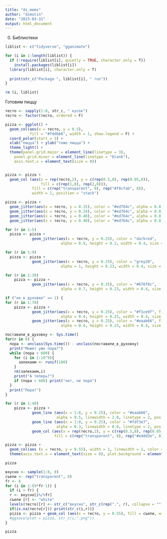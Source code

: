 ```yaml
---
title: "ds_mems"
author: "dsmutin"
date: "2023-03-31"
output: html_document
---
```

0. Библиотеки
```r
liblist <- c("tidyverse", "gganimate")                                          #список библиотек

for (i in 1:length(liblist)) {
  if (!require(liblist[i], quietly = TRUE, character.only = T)) 
    install.packages(liblist[i])                                                #установка недостающих библиотек
  library(liblist[i], character.only = T)                                       #подгружение библиотек
  
  print(str_c("Package ", liblist[i], " run"))
}

rm (i, liblist)
```

Готовим пиццу
```r
тесто <- sapply(1:8, str_c, " кусок")
тесто <- factor(тесто, ordered = F)

pizza <- ggplot() +
  geom_col(aes(x = тесто, y = 0.5), 
           fill = "#fddbb6", width = 1, show.legend = F) +
  coord_polar(start = 3) +
  xlab("пицца") + ylab("тоже пицца") +
  theme_light() + 
  theme(panel.grid.major = element_line(linetype = 3),
    panel.grid.minor = element_line(linetype = "blank"),
    axis.text.x = element_text(size = 0))


pizza <- pizza + 
  geom_col (aes(x = rep(тесто,2), y = c(rep(0.5,8), rep(0.05,8)),
                fill = c(rep(1,8), rep(2,8))), 
            fill = c(rep("transparent", 8), rep("#f0cfab", 8)),
            width = 1, position = "stack")

pizza <- pizza + 
  geom_jitter(aes(x = тесто, y = 0.15), color = "#ed764c", alpha = 0.8, height = 0.12, width = 0.1, size = 15, stroke = 2) +
  geom_jitter(aes(x = тесто, y = 0.24), color = "#ed764c", alpha = 0.8, height = 0.09, width = 0.3, size = 15, stroke = 2) +
  geom_jitter(aes(x = тесто, y = 0.40), color = "#ed764c", alpha = 0.8, height = 0.01, width = 0.4, size = 15, stroke = 2) +
  geom_jitter(aes(x = тесто, y = 0.40), color = "#ed764c", alpha = 0.8, height = 0.01, width = 0.4, size = 15, stroke = 2)

for (r in 1:5) 
  pizza <- pizza +
            geom_jitter(aes(x = тесто, y = 0.25), color = "darkred", 
                         alpha = 0.9, height = 0.2, width = 0.4, size = 8, stroke = 2)

for (r in 1:9) 
  pizza <- pizza +
            geom_jitter(aes(x = тесто, y = 0.25), color = "grey20", 
                         alpha = 1, height = 0.23, width = 0.4, size = 1.5, stroke = 2, shape = 1)

for (r in 1:30)
    pizza <- pizza +
            geom_jitter(aes(x = тесто, y = 0.25), color = "#676f0c", 
                         alpha = 0.7, height = 0.23, width = 0.4, size = 3, stroke = 4, shape = "-")

if ("не в духовке" == 1) {
for (r in 1:70)
    pizza <- pizza +
            geom_jitter(aes(x = тесто, y = 0.25), color = "#f1ce9f", fill = "#fdf3e7",
                         alpha = 0.4, height = 0.23, width = 0.4, size = 2, stroke = 1, shape = 22) +
            geom_jitter(aes(x = тесто, y = 0.25), color = "#eaab66", fill = "#dfa05d",
                         alpha = 0.4, height = 0.23, width = 0.4, size = 3, stroke = 1, shape = 23) }

поставили_в_духовку <- Sys.time()
for(r in 0) {
  пора <- unclass(Sys.time()) - unclass(поставили_в_духовку)
  print("Может уже пора?")
  while (пора < 600) {
    for (i in 1:10^9){
      запекаем <- runif(100)
    }
    rm(запекаем,i)
    print("А теперь?")
    if (пора < 600) print("нет, не пора") 
  }
  print("Пора!")
}

for (r in 1:40)
    pizza <- pizza +
            geom_line (aes(x = 1:8, y = 0.25), color = "#eaab66",
                       alpha = 0.5, linewidth = 2.0, linetype = 2, position = position_jitter(0.5, 0.25)) +
            geom_line (aes(x = 1:8, y = 0.25), color = "#fdf3e7",
                       alpha = 0.3, linewidth = 0.8, linetype = 2, position = position_jitter(0.5, 0.25)) +
            geom_col (aes(x = rep(тесто,2), y = c(rep(0.5,8), rep(0.05,8)), fill = c(rep(1,8), rep(2,8))), 
                      fill = c(rep("transparent", 8), rep("#e48d3e", 8)), width = 1, position = "stack")

pizza <- pizza +
  geom_col(aes (x = тесто, y = 0.55), width = 1, linewidth = 1, color = "white", fill = "transparent") +
  theme(axis.text.x = element_text(size = 8), plot.background = element_rect(fill = "white"))

pizza
```


```r
вкусно <- sample(1:8, 8)
съели <- rep("transparent", 8)
fr <- 6
for (i in 1:(9*fr-1)) {
  if (i > fr) {
  r <- вкусно[i%/%fr]
  съели [r] <- "white" 
  levels(тесто)[r] <- str_c("вкусно", str_c(rep(".", r), collapse = ""))
  if(is.na(тесто[r])) print(str_c(i,r))}
  pizza <- pizza + geom_col (aes(x = тесто, y = 0.55), fill = съели, width = 1)
  #ggsave(plot = pizza, str_c(i,".png"))
}

pizza 
```